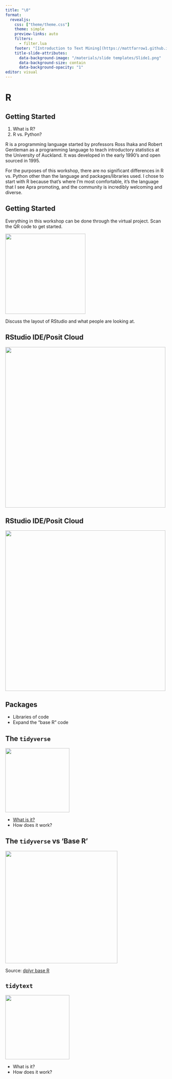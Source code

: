 ```yaml
---
title: "\0"
format: 
  revealjs:
    css: ["theme/theme.css"]
    theme: simple
    preview-links: auto
    filters: 
      - filter.lua
    footer: "[Introduction to Text Mining](https://mattfarrow1.github.io/apra-intro-to-text-mining/)"
    title-slide-attributes:
      data-background-image: "/materials/slide templates/Slide1.png"
      data-background-size: contain
      data-background-opacity: "1"
editor: visual
---
```


# R {background-image="/materials/slide templates/Slide3.png" background-size="contain"}

## Getting Started

1.  What is R?
2.  R vs. Python?

::: notes
R is a programming language started by professors Ross Ihaka and Robert Gentleman as a programming language to teach introductory statistics at the University of Auckland. It was developed in the early 1990's and open sourced in 1995.

For the purposes of this workshop, there are no significant differences in R vs. Python other than the language and packages/libraries used. I chose to start with R because that's where I'm most comfortable, it's the language that I see Apra promoting, and the community is incredibly welcoming and diverse.
:::

## Getting Started

::: callout-tip
Everything in this workshop can be done through the virtual project. Scan the QR code to get started.
:::

![](images/qr_code.png){height="250" fig-align="center"}

::: notes
Discuss the layout of RStudio and what people are looking at.
:::

## RStudio IDE/Posit Cloud

![](images/rstudio-1.png){fig-align="center" height="500"}

## RStudio IDE/Posit Cloud

![](images/rstudio-2.png){fig-align="center" height="500"}

## Packages

-   Libraries of code
-   Expand the "base R" code

## The `tidyverse`

![](images/tidyverse-logo.png){fig-align="center" height="200"}

-   [What is it?](https://www.tidyverse.org)
-   How does it work?

## The `tidyverse` vs 'Base R'

![](images/dplyr-vs-base-r.png){fig-align="center" height="350"}

Source: [dplyr base R](https://dplyr.tidyverse.org/articles/base.html)

## `tidytext`

![](images/tidytext-logo.png){fig-align="center" height="200"}

-   What is it?
-   How does it work?
